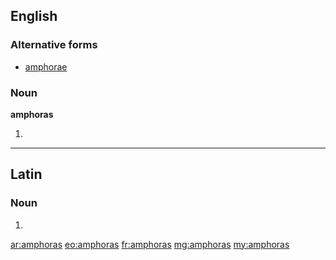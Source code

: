 ==English==

===Alternative forms===
* [[amphorae]]

===Noun===
'''amphoras'''

# {{plural of|[[amphora]]}}

----

==Latin==

===Noun===
{{la-noun-form|amphorās}}

# {{inflection of|amphora|amphora|acc|p|lang=la}}

[[ar:amphoras]]
[[eo:amphoras]]
[[fr:amphoras]]
[[mg:amphoras]]
[[my:amphoras]]